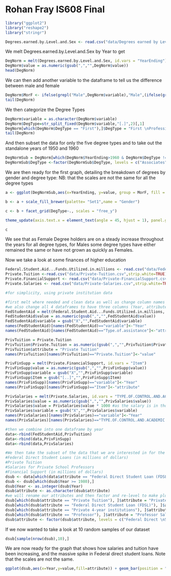 Rohan Fray IS608 Final
========================================================


```{r}
library("ggplot2")
library("reshape2")
library("stringr")
```

```{r}
Degrees.earned.by.Level.and.Sex <- read.csv("data/Degrees earned by Level and Sex.csv")
```

We melt Degrees.earned.by.Level.and.Sex by Year to get
```{r}
DegNorm = melt(Degrees.earned.by.Level.and.Sex, id.vars = "YearEnding")
DegNorm$value = as.numeric(gsub(",","",DegNorm$value))
head(DegNorm)
```

We can then add another variable to the dataframe to tell us the difference between male and female
```{r}
DegNorm$MorF <- ifelse(grepl("Male",DegNorm$variable),"Male",(ifelse(grepl("Female",DegNorm$variable),"Female","NA")))
tail(DegNorm)
```

We then categorize the Degree Types
```{r}
DegNorm$variable = as.character(DegNorm$variable)
DegNorm$DegType=str_split_fixed(DegNorm$variable,"[.]",2)[,1]
DegNorm[which(DegNorm$DegType == "First"),]$DegType = "First \nProfessional"
tail(DegNorm)
```

And then subset the data for only the five degree types and to take out the standalone years of 1950 and 1960
```{r}
DegNormSub = DegNorm[which(DegNorm$YearEnding>1960 & DegNorm$DegType != "All"& DegNorm$DegType != "Alldegrees"),]
DegNormSub$DegType <-factor(DegNormSub$DegType, levels = c("Associates","Bachelor","Masters","First \nProfessional","Doctoral"))
```

We are then ready for the first graph, detailing the breakdown of degrees by gender and degree type:
NB: that the scales are not the same for all the degree types
```{r fig.width = 25, fig.height=20}
a <- ggplot(DegNormSub,aes(x=YearEnding, y=value, group = MorF, fill = MorF)) + geom_bar(position="dodge",stat="identity") + labs(x="Year", y = "Number of Degrees in thousands", title = "Breakdown of Degrees by Gender and Degree Type") + theme(plot.title = element_text(size = rel(4)), legend.position = "right", legend.background = element_rect(color = "black"), strip.text.y = element_text(color = "grey33", angle = 45, size = rel(3),face = "italic"), strip.background = element_rect(color = "white", fill = "white"), legend.text = element_text(size = rel(2)), legend.title = element_text(size = rel(2)),axis.text.x = element_text(size = rel(2), color = "grey33",vjust = 1.5), axis.text.y = element_text(size=rel(2), color = "grey33"), axis.title.x = element_text(size=rel(2.5),face = "italic",vjust=1), axis.title.y = element_text(size=rel(2.5),face="italic",vjust =0.3)) 

b <- a + scale_fill_brewer(palette= "Set1",name = "Gender")

c <- b + facet_grid(DegType~., scales = "free_y") 

theme_update(axis.text.x = element_text(angle = 45, hjust = 1), panel.grid.major = element_line(colour = "grey90"), panel.grid.minor = element_blank(), panel.background = element_blank(), axis.ticks = element_blank(), legend.position = "none")

c
```
We see that as Female Degree holders are on a steady increase throughout the years for all degree types, for Males some degree types have either remained the same or have not grown as quickly as Females.


Now we take a look at some finances of higher education

```{r}
Federal.Student.Aid...Funds.Utilized.in.millions <- read.csv("data/Federal Student Aid - Funds Utilized in millions.csv",na.strings="",strip.white=TRUE)
Private.Tuition <-read.csv("data/Private-Tuition.csv",strip.white=TRUE)
Private.FinancialSupport <- read.csv("data/Private-FinancialSupport.csv",strip.white=TRUE)
Private.Salaries <- read.csv("data/Private-Salaries.csv",strip.white=TRUE)

#for simplicity, using private institution data

#first melt where needed and clean data as well as change column names in order to rbind later
#we also change all 4 dataframes to have three columns (Year, attribute, and value)
FedStudentAid = melt(Federal.Student.Aid...Funds.Utilized.in.millions, id.vars = "Type.of.assistance")
FedStudentAid$value = as.numeric(gsub(",","",FedStudentAid$value))
FedStudentAid$variable = gsub("X","",FedStudentAid$variable)
names(FedStudentAid)[names(FedStudentAid)=="variable"]<-"Year"
names(FedStudentAid)[names(FedStudentAid)=="Type.of.assistance"]<-"attribute"

PrivTuition = Private.Tuition
PrivTuition$Private.Tuition = as.numeric(gsub(",","",PrivTuition$Private.Tuition))
PrivTuition$attribute = "Private Tuition"
names(PrivTuition)[names(PrivTuition)=="Private.Tuition"]<-"value"

PrivFinSupp = melt(Private.FinancialSupport, id.vars = "Item")
PrivFinSupp$value = as.numeric(gsub(",","",PrivFinSupp$value))
PrivFinSupp$variable = gsub("X","",PrivFinSupp$variable)
PrivFinSupp$Item = gsub("[..]","",PrivFinSupp$Item)
names(PrivFinSupp)[names(PrivFinSupp)=="variable"]<-"Year"
names(PrivFinSupp)[names(PrivFinSupp)=="Item"]<-"attribute"

PrivSalaries = melt(Private.Salaries, id.vars = "TYPE.OF.CONTROL.AND.ACADEMIC.RANK")
PrivSalaries$value = as.numeric(gsub(",","",PrivSalaries$value))
PrivSalaries$value = PrivSalaries$value * 1000 #as the salary is in thousands
PrivSalaries$variable = gsub("X","",PrivSalaries$variable)
names(PrivSalaries)[names(PrivSalaries)=="variable"]<-"Year"
names(PrivSalaries)[names(PrivSalaries)=="TYPE.OF.CONTROL.AND.ACADEMIC.RANK"]<-"attribute"

#then we combine into one dataframe by year
data<-rbind(FedStudentAid,PrivTuition)
data<-rbind(data,PrivFinSupp)
data<-rbind(data,PrivSalaries)
```

```{r}
#We then take the subset of the data that we are interested in for the years 1980 onwards
#Federal Direct Student Loans (in millions of dollars)
#Private Tuition
#Salaries for Private School Professors
#Financial Support (in millions of dollars)
dsub <- data[which(data$attribute == "Federal Direct Student Loan (FDSL)" | data$attribute == "Private Tuition" | data$attribute == "Private 4-year institutions" | data$attribute == "Professor"),]
dsub <- dsub[which(dsub$Year >= 1980),]
dsub$Year <- as.integer(dsub$Year)
dsub$attribute <- as.character(dsub$attribute)
#we will rename our attributes and then factor and re-level to make plotting easier
dsub[which(dsub$attribute == "Private Tuition"), ]$attribute = "Private Tuition \nCost"
dsub[which(dsub$attribute == "Federal Direct Student Loan (FDSL)"), ]$attribute = "Federal Direct \nStudent Loan \n(in millions)"
dsub[which(dsub$attribute == "Private 4-year institutions"), ]$attribute = "Private Financial Support \n(in millions)"
dsub[which(dsub$attribute == "Professor"), ]$attribute = "Professor Salaries \n(Private Institutions)"
dsub$attribute <- factor(dsub$attribute, levels = c("Federal Direct \nStudent Loan \n(in millions)","Private Financial Support \n(in millions)","Professor Salaries \n(Private Institutions)","Private Tuition \nCost"))
```

If we now wanted to take a look at 10 random samples of our dataset
```{r}
dsub[sample(nrow(dsub),10),]
```

We are now ready for the graph that shows how salaries and tuition have been increasing, and the massive spike in Federal direct student loans.  Note that the scales are not the same.
```{r fig.width = 25, fig.height=20}
ggplot(dsub,aes(x=Year,y=value,fill=attribute)) + geom_bar(position = "dodge",stat="identity") + facet_grid(attribute~., scales = "free_y") +labs(x="Year",y="Dollar amount",title="Financial Educational data over the Years")+theme(plot.title = element_text(size = rel(4)), strip.text.y = element_text(color = "grey33", angle = 45, size = rel(2.5),face = "italic"), strip.background = element_rect(color = "white", fill = "white"), axis.text.x = element_text(size = rel(2), color = "grey33",vjust = 1.5), axis.text.y = element_text(size=rel(2), color = "grey33"), axis.title.x = element_text(size=rel(2.5),face = "italic",vjust=1), axis.title.y = element_text(size=rel(2.5),face="italic",vjust =0.3)) +scale_fill_brewer(palette= "Set2")
```